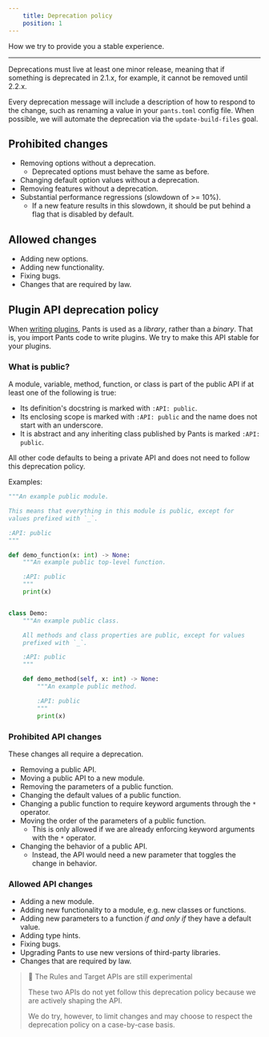 ```yaml
---
    title: Deprecation policy
    position: 1
---
```


How we try to provide you a stable experience.

---

Deprecations must live at least one minor release, meaning that if something is deprecated in 2.1.x, for example, it cannot be removed until 2.2.x.

Every deprecation message will include a description of how to respond to the change, such as renaming a value in your `pants.toml` config file. When possible, we will automate the deprecation via the `update-build-files` goal.

## Prohibited changes

- Removing options without a deprecation.
  - Deprecated options must behave the same as before.
- Changing default option values without a deprecation.
- Removing features without a deprecation.
- Substantial performance regressions (slowdown of >= 10%).
  - If a new feature results in this slowdown, it should be put behind a flag that is disabled by default.

## Allowed changes

- Adding new options.
- Adding new functionality.
- Fixing bugs.
- Changes that are required by law.

## Plugin API deprecation policy

When [writing plugins](doc:plugins-overview), Pants is used as a _library_, rather than a _binary_. That is, you import Pants code to write plugins. We try to make this API stable for your plugins.

### What is public?

A module, variable, method, function, or class is part of the public API if at least one of the following is true:

- Its definition's docstring is marked with `:API: public`.
- Its enclosing scope is marked with `:API: public` and the name does not start with an underscore.
- It is abstract and any inheriting class published by Pants is marked `:API: public`.

All other code defaults to being a private API and does not need to follow this deprecation policy.

Examples:

```python deprecation_example.py
"""An example public module.

This means that everything in this module is public, except for
values prefixed with `_`.

:API: public
"""

def demo_function(x: int) -> None:
    """An example public top-level function.

    :API: public
    """
    print(x)


class Demo:
    """An example public class.

    All methods and class properties are public, except for values
    prefixed with `_`.

    :API: public
    """

    def demo_method(self, x: int) -> None:
        """An example public method.

        :API: public
        """
        print(x)
```

### Prohibited API changes

These changes all require a deprecation.

- Removing a public API.
- Moving a public API to a new module.
- Removing the parameters of a public function.
- Changing the default values of a public function.
- Changing a public function to require keyword arguments through the `*` operator.
- Moving the order of the parameters of a public function.
  - This is only allowed if we are already enforcing keyword arguments with the `*` operator.
- Changing the behavior of a public API.
  - Instead, the API would need a new parameter that toggles the change in behavior.

### Allowed API changes

- Adding a new module.
- Adding new functionality to a module, e.g. new classes or functions.
- Adding new parameters to a function _if and only if_ they have a default value.
- Adding type hints.
- Fixing bugs.
- Upgrading Pants to use new versions of third-party libraries.
- Changes that are required by law.

> 🚧 The Rules and Target APIs are still experimental
>
> These two APIs do not yet follow this deprecation policy because we are actively shaping the API.
>
> We do try, however, to limit changes and may choose to respect the deprecation policy on a case-by-case basis.
